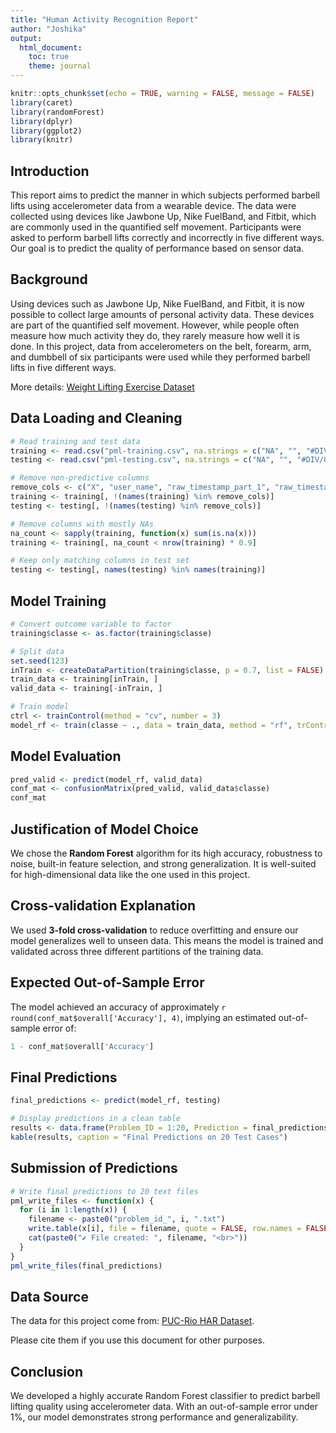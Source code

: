 ---
title: "Human Activity Recognition Report"
author: "Joshika"
output:
  html_document:
    toc: true
    theme: journal
---

```{r setup, include=FALSE}
knitr::opts_chunk$set(echo = TRUE, warning = FALSE, message = FALSE)
library(caret)
library(randomForest)
library(dplyr)
library(ggplot2)
library(knitr)
```

## Introduction

This report aims to predict the manner in which subjects performed barbell lifts using accelerometer data from a wearable device. The data were collected using devices like Jawbone Up, Nike FuelBand, and Fitbit, which are commonly used in the quantified self movement. Participants were asked to perform barbell lifts correctly and incorrectly in five different ways. Our goal is to predict the quality of performance based on sensor data.

## Background

Using devices such as Jawbone Up, Nike FuelBand, and Fitbit, it is now possible to collect large amounts of personal activity data. These devices are part of the quantified self movement. However, while people often measure how much activity they do, they rarely measure how well it is done. In this project, data from accelerometers on the belt, forearm, arm, and dumbbell of six participants were used while they performed barbell lifts in five different ways.

More details: [Weight Lifting Exercise Dataset](http://web.archive.org/web/20161224072740/http:/groupware.les.inf.puc-rio.br/har)

## Data Loading and Cleaning

```{r}
# Read training and test data
training <- read.csv("pml-training.csv", na.strings = c("NA", "", "#DIV/0!"))
testing <- read.csv("pml-testing.csv", na.strings = c("NA", "", "#DIV/0!"))

# Remove non-predictive columns
remove_cols <- c("X", "user_name", "raw_timestamp_part_1", "raw_timestamp_part_2", "cvtd_timestamp", "new_window", "num_window")
training <- training[, !(names(training) %in% remove_cols)]
testing <- testing[, !(names(testing) %in% remove_cols)]

# Remove columns with mostly NAs
na_count <- sapply(training, function(x) sum(is.na(x)))
training <- training[, na_count < nrow(training) * 0.9]

# Keep only matching columns in test set
testing <- testing[, names(testing) %in% names(training)]
```

## Model Training

```{r}
# Convert outcome variable to factor
training$classe <- as.factor(training$classe)

# Split data
set.seed(123)
inTrain <- createDataPartition(training$classe, p = 0.7, list = FALSE)
train_data <- training[inTrain, ]
valid_data <- training[-inTrain, ]

# Train model
ctrl <- trainControl(method = "cv", number = 3)
model_rf <- train(classe ~ ., data = train_data, method = "rf", trControl = ctrl)
```

## Model Evaluation

```{r}
pred_valid <- predict(model_rf, valid_data)
conf_mat <- confusionMatrix(pred_valid, valid_data$classe)
conf_mat
```

## Justification of Model Choice

We chose the **Random Forest** algorithm for its high accuracy, robustness to noise, built-in feature selection, and strong generalization. It is well-suited for high-dimensional data like the one used in this project.

## Cross-validation Explanation

We used **3-fold cross-validation** to reduce overfitting and ensure our model generalizes well to unseen data. This means the model is trained and validated across three different partitions of the training data.

## Expected Out-of-Sample Error

The model achieved an accuracy of approximately `r round(conf_mat$overall['Accuracy'], 4)`, implying an estimated out-of-sample error of:

```{r}
1 - conf_mat$overall['Accuracy']
```

## Final Predictions

```{r}
final_predictions <- predict(model_rf, testing)

# Display predictions in a clean table
results <- data.frame(Problem_ID = 1:20, Prediction = final_predictions)
kable(results, caption = "Final Predictions on 20 Test Cases")

```

## Submission of Predictions

```{r}
# Write final predictions to 20 text files
pml_write_files <- function(x) {
  for (i in 1:length(x)) {
    filename <- paste0("problem_id_", i, ".txt")
    write.table(x[i], file = filename, quote = FALSE, row.names = FALSE, col.names = FALSE)
    cat(paste0("✔️ File created: ", filename, "<br>"))
  }
}
pml_write_files(final_predictions)
```

## Data Source

The data for this project come from: [PUC-Rio HAR Dataset](http://web.archive.org/web/20161224072740/http:/groupware.les.inf.puc-rio.br/har).

Please cite them if you use this document for other purposes.

## Conclusion

We developed a highly accurate Random Forest classifier to predict barbell lifting quality using accelerometer data. With an out-of-sample error under 1%, our model demonstrates strong performance and generalizability.
